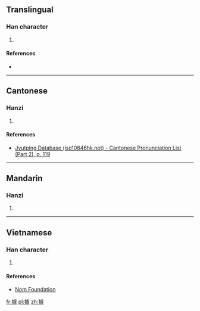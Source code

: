 ==Translingual==

===Han character===
{{Han char|rn=64|rad=手|as=16|sn=19|four=51017|canj=QYPT|ids=⿰扌盧}}

# {{defn|Han|sort=手16}}

====References====
* {{Han ref|kx=0462.360|dkj=12965|dj=0811.360|hdz=31982.150|uh=650E|ud=25870|bh=F247|bd=62023}}

----

==Cantonese==

===Hanzi===
{{yue-hanzi|jyut=[[lou4]]|y=lou4}}

# {{defn|lang=yue|sort=手16}}

====References====
*[http://www.iso10646hk.net/jp/document/download.jsp Jyutping Database (iso10646hk.net) - Cantonese Pronunciation List (Part 2), p. 119]

----

==Mandarin==

===Hanzi===
{{cmn-hanzi|pin=[[lú]] ([[lu2]])|wg=lu<sup>2</sup>}}

# {{defn|lang=cmn|sort=手16}}

----

==Vietnamese==

===Han character===
{{vi-readings|rs=手16| hanviet = [[rờ]], [[lư]], [[lựa]]}}

# {{defn|lang=vi|sort=手16}}

====References====
*[http://nomfoundation.org/common/nom_details.php?codepoint=650e Nom Foundation]

[[fr:攎]]
[[pl:攎]]
[[zh:攎]]